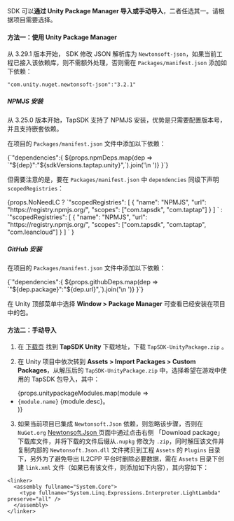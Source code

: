 
SDK 可以**通过 Unity Package Manager 导入或手动导入**，二者任选其一。请根据项目需要选择。

#### 方法一：使用 Unity Package Manager
从 3.29.1 版本开始， SDK 修改 JSON 解析库为 `Newtonsoft-json`，如果当前工程已接入该依赖库，则不需额外处理，否则需在 `Packages/manifest.json` 添加如下依赖：

```
"com.unity.nuget.newtonsoft-json":"3.2.1"
```

##### NPMJS 安装

从 3.25.0 版本开始，TapSDK 支持了 NPMJS 安装，优势是只需要配置版本号，并且支持嵌套依赖。

在项目的 `Packages/manifest.json` 文件中添加以下依赖：

<CodeBlock className="json">
  {`"dependencies":{
    ${props.npmDeps.map(dep => `"${dep}":"${sdkVersions.taptap.unity}",`).join('\n    ')}
    }`}
</CodeBlock>

但需要注意的是，要在 `Packages/manifest.json` 中 `dependencies` 同级下声明 `scopedRegistries`：

<CodeBlock className="json">
{props.NoNeedLC ? 
  `"scopedRegistries": [
      {
        "name": "NPMJS",
        "url": "https://registry.npmjs.org/",
        "scopes": ["com.tapsdk", "com.taptap"]
      }
    ]
  ` :
  `"scopedRegistries": [
      {
        "name": "NPMJS",
        "url": "https://registry.npmjs.org/",
        "scopes": ["com.tapsdk", "com.taptap", "com.leancloud"]
      }
    ]
  `
}
</CodeBlock>

##### GitHub 安装

在项目的 `Packages/manifest.json` 文件中添加以下依赖：

<CodeBlock className="json">
  {`"dependencies":{
    ${props.githubDeps.map(dep => `"${dep.package}":"${dep.url}",`).join('\n    ')} 
    }`}
</CodeBlock>

在 Unity 顶部菜单中选择 **Window > Package Manager** 可查看已经安装在项目中的包。

#### 方法二：手动导入

1. 在 [下载页](/tap-download) 找到 **TapSDK Unity** 下载地址，下载 `TapSDK-UnityPackage.zip` 。

2. 在 Unity 项目中依次转到 **Assets > Import Packages > Custom Packages**，从解压后的 `TapSDK-UnityPackage.zip` 中，选择希望在游戏中使用的 TapSDK 包导入，其中：

  <ul>
    {props.unitypackageModules.map(module => <li><code>{module.name}</code> {module.desc}。</li>)}
  </ul>

3. 如果当前项目已集成 `Newtonsoft.Json` 依赖，则忽略该步骤，否则在 `NuGet.org` [ Newtonsoft.Json ](https://www.nuget.org/packages/Newtonsoft.Json) 页面中通过点击右侧 「Download package」 下载库文件，并将下载的文件后缀从`.nupkg` 修改为 `.zip`，同时解压该文件并复制内部的 `Newtonsoft.Json.dll` 文件拷贝到工程 `Assets` 的 `Plugins` 目录下，另外为了避免导出 IL2CPP 平台时删除必要数据，需在 `Assets` 目录下创建 `link.xml` 文件（如果已有该文件，则添加如下内容），其内容如下：

```
<linker>
  <assembly fullname="System.Core">
    <type fullname="System.Linq.Expressions.Interpreter.LightLambda" preserve="all" />
  </assembly>
</linker>

```